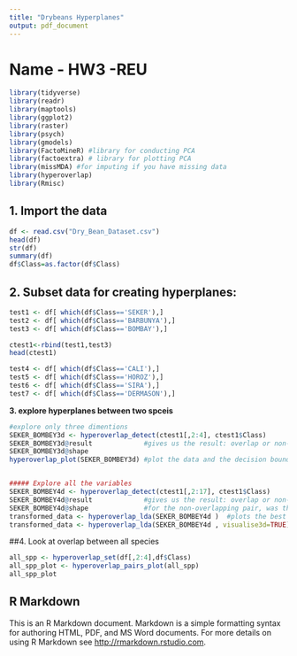 ```yaml
---
title: "Drybeans Hyperplanes"
output: pdf_document
---
```


# Name - HW3 -REU


```r
library(tidyverse)
library(readr)
library(maptools)
library(ggplot2)
library(raster)
library(psych)
library(gmodels)
library(FactoMineR) #library for conducting PCA
library(factoextra) # library for plotting PCA
library(missMDA) #for imputing if you have missing data
library(hyperoverlap)
library(Rmisc)

```

## 1.	Import the data
```r
df <- read.csv("Dry_Bean_Dataset.csv")
head(df)
str(df)
summary(df)
df$Class=as.factor(df$Class)

```

## 2. Subset data for creating hyperplanes:
```r
test1 <- df[ which(df$Class=='SEKER'),]
test2 <- df[ which(df$Class=='BARBUNYA'),]
test3 <- df[ which(df$Class=='BOMBAY'),]

ctest1<-rbind(test1,test3)
head(ctest1)

test4 <- df[ which(df$Class=='CALI'),]
test5 <- df[ which(df$Class=='HOROZ'),]
test6 <- df[ which(df$Class=='SIRA'),]
test7 <- df[ which(df$Class=='DERMASON'),]

```
**3.	explore hyperplanes between two spceis**	
```r
#explore only three dimentions
SEKER_BOMBEY3d <- hyperoverlap_detect(ctest1[,2:4], ctest1$Class)
SEKER_BOMBEY3d@result             #gives us the result: overlap or non-overlap?
SEKER_BOMBEY3d@shape 
hyperoverlap_plot(SEKER_BOMBEY3d) #plot the data and the decision boundary in 3d


##### Explore all the variables
SEKER_BOMBEY4d <- hyperoverlap_detect(ctest1[,2:17], ctest1$Class)
SEKER_BOMBEY4d@result             #gives us the result: overlap or non-overlap?
SEKER_BOMBEY4d@shape              #for the non-overlapping pair, was the decision boundary linear
transformed_data <- hyperoverlap_lda(SEKER_BOMBEY4d )  #plots the best two dimensions for 
transformed_data <- hyperoverlap_lda(SEKER_BOMBEY4d , visualise3d=TRUE)  #visualising overlap in 3d

```
##4. Look at overlap between all species
```r

all_spp <- hyperoverlap_set(df[,2:4],df$Class)
all_spp_plot <- hyperoverlap_pairs_plot(all_spp)
all_spp_plot

```


## R Markdown

This is an R Markdown document. Markdown is a simple formatting syntax for authoring HTML, PDF, and MS Word documents. For more details on using R Markdown see <http://rmarkdown.rstudio.com>.

